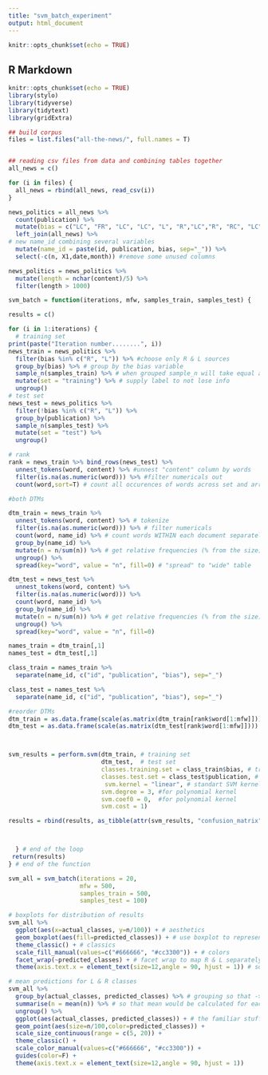 ```yaml
---
title: "svm_batch_experiment"
output: html_document
---
```


```r
knitr::opts_chunk$set(echo = TRUE)
```

## R Markdown

```r
knitr::opts_chunk$set(echo = TRUE)
library(stylo)
library(tidyverse)
library(tidytext)
library(gridExtra)
```

```r
## build corpus
files = list.files("all-the-news/", full.names = T)


## reading csv files from data and combining tables together
all_news = c()

for (i in files) {
  all_news = rbind(all_news, read_csv(i))
}

news_politics = all_news %>% 
  count(publication) %>% 
  mutate(bias = c("LC", "FR", "LC", "LC", "L", "R","LC","R", "RC", "LC", "LC", "C", "L", "L", "LC")) %>% 
  left_join(all_news) %>%
# new name_id combining several variables
  mutate(name_id = paste(id, publication, bias, sep="_")) %>%
  select(-c(n, X1,date,month)) #remove some unused columns
```

```r
news_politics = news_politics %>% 
  mutate(length = nchar(content)/5) %>%
  filter(length > 1000) 
```

```r
svm_batch = function(iterations, mfw, samples_train, samples_test) {

results = c()

for (i in 1:iterations) {
  # training set
print(paste("Iteration number........", i))
news_train = news_politics %>%
  filter(bias %in% c("R", "L")) %>% #choose only R & L sources
  group_by(bias) %>% # group by the bias variable
  sample_n(samples_train) %>% # when grouped sample_n will take equal amount of samples from each variable type
  mutate(set = "training") %>% # supply label to not lose info
  ungroup()
# test set
news_test = news_politics %>%
  filter(!bias %in% c("R", "L")) %>%
  group_by(publication) %>%
  sample_n(samples_test) %>%
  mutate(set = "test") %>%
  ungroup()

# rank
rank = news_train %>% bind_rows(news_test) %>%
  unnest_tokens(word, content) %>% #unnest "content" column by words
  filter(is.na(as.numeric(word))) %>% #filter numericals out
  count(word,sort=T) # count all occurences of words across set and arrange by frequency

#both DTMs

dtm_train = news_train %>%
  unnest_tokens(word, content) %>% # tokenize
  filter(is.na(as.numeric(word))) %>% # filter numericals
  count(word, name_id) %>% # count words WITHIN each document separately
  group_by(name_id) %>%
  mutate(n = n/sum(n)) %>% # get relative frequencies (% from the size). Because of "group_by" sum will only work for separate docs
  ungroup() %>%
  spread(key="word", value = "n", fill=0) # "spread" to "wide" table

dtm_test = news_test %>%
  unnest_tokens(word, content) %>%
  filter(is.na(as.numeric(word))) %>% 
  count(word, name_id) %>%
  group_by(name_id) %>%
  mutate(n = n/sum(n)) %>% # get relative frequencies (% from the size). Because of "group_by" sum() will only work for separate docs
  ungroup() %>%
  spread(key="word", value = "n", fill=0) 

names_train = dtm_train[,1]
names_test = dtm_test[,1]

class_train = names_train %>%
  separate(name_id, c("id", "publication", "bias"), sep="_")

class_test = names_test %>%
  separate(name_id, c("id", "publication", "bias"), sep="_")

#reorder DTMs
dtm_train = as.data.frame(scale(as.matrix(dtm_train[rank$word[1:mfw]])))
dtm_test = as.data.frame(scale(as.matrix(dtm_test[rank$word[1:mfw]])))



svm_results = perform.svm(dtm_train, # training set
                          dtm_test,  # test set
                          classes.training.set = class_train$bias, # training classes (which classes will be predicted)
                          classes.test.set = class_test$publication, # test classes (which classes will be compared with predicted)
                           svm.kernel = "linear", # standart SVM kernel is linear (hyperplane is a line)
                          svm.degree = 3, #for polynomial kernel
                          svm.coef0 = 0,  #for polynomial kernel
                          svm.cost = 1) 

results = rbind(results, as_tibble(attr(svm_results, "confusion_matrix")))



  } # end of the loop
 return(results)
} # end of the function


```

```r
svm_all = svm_batch(iterations = 20,
                    mfw = 500,
                    samples_train = 500,
                    samples_test = 100)
```

```r
# boxplots for distribution of results
svm_all %>%
  ggplot(aes(x=actual_classes, y=n/100)) + # aesthetics
  geom_boxplot(aes(fill=predicted_classes)) + # use boxplot to represent the distribution of values / predictions
  theme_classic() + # classics
  scale_fill_manual(values=c("#666666", "#cc3300")) + # colors
  facet_wrap(~predicted_classes) + # facet wrap to map R & L separately 
  theme(axis.text.x = element_text(size=12,angle = 90, hjust = 1)) # some text adjustments
```

```r
# mean predictions for L & R classes
svm_all %>%
  group_by(actual_classes, predicted_classes) %>% # grouping so that -> 
  summarise(n = mean(n)) %>% # so that mean would be calculated for each MEDIA-PREDICTED_BIAS pair
  ungroup() %>%
  ggplot(aes(actual_classes, predicted_classes)) + # the familiar stuff
  geom_point(aes(size=n/100,color=predicted_classes)) + 
  scale_size_continuous(range = c(5, 20)) + 
  theme_classic() +
  scale_color_manual(values=c("#666666", "#cc3300")) +
  guides(color=F) +
  theme(axis.text.x = element_text(size=12,angle = 90, hjust = 1))
```

